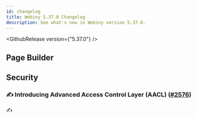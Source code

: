 ```yaml
---
id: changelog
title: Webiny 5.37.0 Changelog
description: See what's new in Webiny version 5.37.0.
---
```


<GithubRelease version={"5.37.0"} />

## Page Builder

## Security

### ✍️ Introducing Advanced Access Control Layer (AACL) ([#2576](https://github.com/webiny/webiny-js/pull/2576))

✍️
